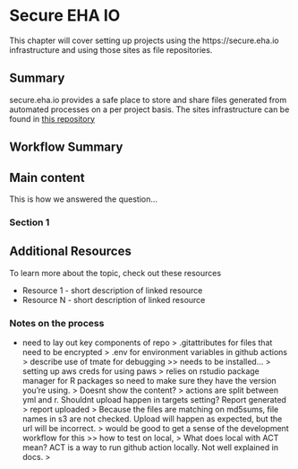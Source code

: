 # Secure EHA IO {#secure-eha-io}

This chapter will cover setting up projects using the https://secure.eha.io infrastructure and using those sites as file repositories. 

## Summary

secure.eha.io provides a safe place to store and share files generated from automated processes on a per project basis. The sites infrastructure can be found in [this repository](https://github.com/ecohealthalliance/secure.eha.io)   

## Workflow Summary

## Main content

This is how we answered the question...

### Section 1

## Additional Resources

To learn more about the topic, check out these resources

- Resource 1 - short description of linked resource
- Resource N - short description of linked resource

### Notes on the process 
- need to lay out key components of repo 
  > .gitattributes for files that need to be encrypted
  > .env for environment variables in github actions
  > describe use of tmate for debugging >> needs to be installed...
  > setting up aws creds for using paws
  > relies on rstudio package manager for R packages so need to make sure they have the version you're using.
  > Doesnt show the content? 
  > actions are split between yml and r. Shouldnt upload happen in targets setting?  Report generated > report uploaded
  > Because the files are matching on md5sums, file names in s3 are not checked. Upload will happen as expected, but the url will be incorrect.
  > would be good to get a sense of the development workflow for this >> how to test on local, 
  > What does local with ACT mean? ACT is a way to run github action locally. Not well explained in docs.
  >
  


